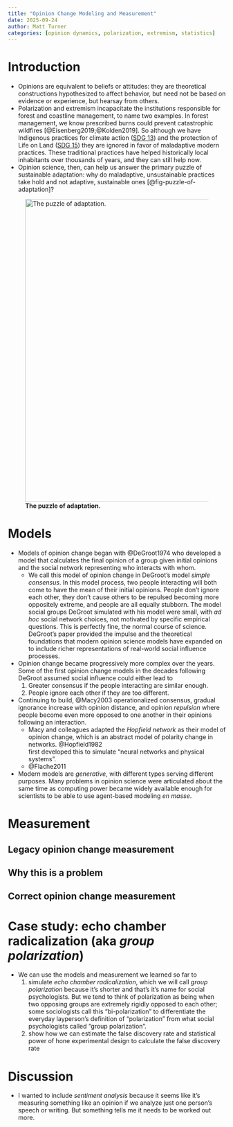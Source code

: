 ```yaml
---
title: "Opinion Change Modeling and Measurement"
date: 2025-09-24
author: Matt Turner
categories: [opinion dynamics, polarization, extremism, statistics]
---
```


# Introduction

- Opinions are equivalent to beliefs or attitudes: they are theoretical constructions hypothesized to affect behavior, but need not be based on evidence or experience, but hearsay from others.
- Polarization and extremism incapacitate the institutions responsible for
  forest and coastline management, to name two examples. In forest management,
  we know prescribed burns could prevent catastrophic wildfires 
  [@Eisenberg2019;@Kolden2019]. 
  So although we have Indigenous practices for climate action ([SDG 13](https://sdgs.un.org/goals/goal13))
  and the protection of Life on Land ([SDG
  15](https://sdgs.un.org/goals/goal15)) they are ignored in favor of
  maladaptive modern practices. These traditional practices have helped
  historically local inhabitants over thousands of years, and they can still
  help now.
- Opinion science, then, can help us answer the primary puzzle of
  sustainable adaptation: why do maladaptive, unsustainable practices take hold 
  and not adaptive, sustainable ones [@fig-puzzle-of-adaptation]?


![**The puzzle of adaptation.**](../Figures/puzzle-of-adaptation.png){#fig-puzzle-of-adaptation width="700"}

  
# Models

- Models of opinion change began with @DeGroot1974 who developed a model that
  calculates the final opinion of a group given initial opinions and the social
  network representing who interacts with whom. 
  - We call this model of opinion change in DeGroot's model *simple consensus*. 
    In this model process, two people interacting will both come to have the mean
    of their initial opinions. People don't ignore
    each other, they don't cause others to be repulsed becoming more oppositely
    extreme, and people are all equally stubborn. The model social groups 
    DeGroot simulated with his model were small, with *ad hoc* social network
    choices, not motivated by specific empirical questions. This is perfectly
    fine, the normal course of science. 
    DeGroot's paper provided the impulse and the theoretical foundations that
    modern opinion science models have expanded on to include 
    richer representations of real-world social influence processes.
- Opinion change became progressively more complex over the years. 
  Some of the first opinion change models in the decades following DeGroot 
  assumed social influence could either lead to 
  1. Greater consensus if the people interacting are similar enough.
  2. People ignore each other if they are too different.
- Continuing to build, @Macy2003 operationalized consensus, gradual ignorance
  increase with opinion distance, and opinion *repulsion* where people become
  even more opposed to one another in their opinions following an interaction.
  - Macy and colleagues adapted the *Hopfield network* as their model of opinion
    change, which is an abstract model of polarity change in networks. @Hopfield1982  
    first developed this to simulate "neural networks and physical systems". 
  - @Flache2011 
- Modern models are *generative*, with different types serving different
  purposes. Many problems in opinion science were articulated about the same
  time as computing power became widely available enough for scientists to be
  able to use agent-based modeling *en masse*. 


# Measurement

## Legacy opinion change measurement


## Why this is a problem


## Correct opinion change measurement


# Case study: echo chamber radicalization (aka *group polarization*)

- We can use the models and measurement we learned so far to 
  1. simulate *echo chamber radicalization*, which we will call *group
     polarization* because it's shorter and that's it's name for social
     psychologists. But we tend to think of polarization as being when two
     opposing groups are extremely rigidly opposed to each other; some
     sociologists call this "bi-polarization" to differentiate the everyday
     layperson's definition of "polarization" from what social psychologists 
     called "group polarization".
  2. show how we can estimate the false discovery rate and statistical power of
     hone experimental design to calculate the false discovery rate


# Discussion

- I wanted to include *sentiment analysis* because it seems like it's measuring
  something like an opinion if we analyze just one person's speech or writing.
  But something tells me it needs to be worked out more.
